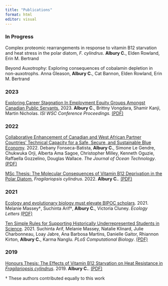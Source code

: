 ```yaml
---
title: "Publications"
format: html
editor: visual
---
```


### In Progress

Complex proteomic rearrangements in response to vitamin B12 starvation and heat stress in the polar diatom, *F. cylindrus*. **Albury C.**, Elden Rowland, Erin M. Bertrand

Beyond Auxotrophy: Exploring consequences of cobalamin depletion in non-auxotrophs. Anna Gleason, **Albury C.**, Cat Bannon, Elden Rowland, Erin M. Bertrand

### 2023

[Exploring Career Stagnation In Employment Equity Groups Amongst Canadian Public Servants.](https://www.isi2023.org/abstracts/submission/617/view/) 2023. **Albury C.**, Brittny Vongdara, Shamir Kanji, Martin Nicholas. *ISI WSC Conference Proceedings.* [(PDF)](https://www.isi2023.org/media/abstracts/ottawa-2023_a4304726a4ffc04552129532cf656303.pdf)

### 2022

[Collaborative Enhancement of Canadian and West African Partner Countries' Technical Capacity for a Safe, Secure, and Sustainable Blue Economy](https://www.thejot.net/article-preview/?show_article_preview=1389). 2022. Debany Fonseca-Batista, **Albury C.**, Simone Le Gendre, Chukwuka Orji, Alberta Ama Sagoe, Christopher Milley, Kenneth Oguzie, Raffaella Gozzelino, Douglas Wallace. *The Journal of Ocean Technology*. [(PDF)](https://www.thejot.net/article-preview/?show_article_preview=1389&jot_download_article=1389)

[MSc Thesis: The Molecular Consequences of Vitamin B12 Deprivation in the Polar Diatom](https://dalspace.library.dal.ca/handle/10222/81567), *Fragilariopsis cylindrus*. 2022. **Albury C.**. [(PDF)](https://dalspace.library.dal.ca/bitstream/handle/10222/81567/CatalinaAlbury2022.pdf?sequence=1&isAllowed=y)

### 2021

[Ecology and evolutionary biology must elevate BIPOC scholars](https://onlinelibrary.wiley.com/doi/abs/10.1111/ele.13716). 2021. Melanie Massey†, Suchinta Arif†, **Albury C.**, Victoria Cluney. *Ecology Letters* [(PDF)](https://onlinelibrary.wiley.com/doi/epdf/10.1111/ele.13716)

[Ten Simple Rules for Supporting Historically Underrepresented Students in Science](https://journals.plos.org/ploscompbiol/article?id=10.1371/journal.pcbi.1009313). 2021. Suchinta Arif, Melanie Massey, Natalie Klinard, Julie Charbonneau, Loay Jabre, Ana Barbosa Martins, Danielle Gaitor, Rhiannon Kirton, **Albury C.**, Karma Nanglu. *PLoS Computational Biology*. [(PDF)](https://journals.plos.org/ploscompbiol/article/file?id=10.1371/journal.pcbi.1009313&type=printable)

### 2019

[Honours Thesis: The Effects of Vitamin B12 Starvation on Heat Resistance in *Fragilariopsis cylindrus*](https://www.researchgate.net/publication/336720705_Effects_of_Vitamin_B12_Starvation_on_Heat_Resistance_in_Fragilariopsis_Cylindrus). 2019. **Albury C.**. [(PDF)](https://www.researchgate.net/publication/360068994_The_Molecular_Consequences_of_Vitamin_B12_Deprivation_in_the_Polar_Diatom_Fragilariopsis_cylindrus)

† These authors contributed equally to this work
